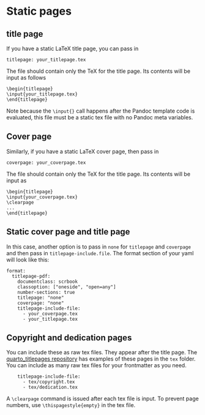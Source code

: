 # Static pages

## title page

If you have a static LaTeX title page, you can pass in 

```
titlepage: your_titlepage.tex
```
The file should contain only the TeX for the title page. Its contents will be input as follows
```
\begin{titlepage}
\input{your_titlepage.tex}
\end{titlepage}
```
Note because the `\input{}` call happens after the Pandoc template code is evaluated, this file must be a static tex file with no Pandoc meta variables.

## Cover page

Similarly, if you have a static LaTeX cover page, then pass in 

```
coverpage: your_coverpage.tex
```
The file should contain only the TeX for the title page. Its contents will be input as
```
\begin{titlepage}
\input{your_coverpage.tex}
\clearpage
... 
\end{titlepage}
```

## Static cover page and title page

In this case, another option is to pass in `none` for `titlepage` and `coverpage` and then pass in `titlepage-include.file`. The format section of your yaml will look like this:

```
format: 
  titlepage-pdf:
    documentclass: scrbook
    classoption: ["oneside", "open=any"]
    number-sections: true
    titlepage: "none"
    coverpage: "none"
    titlepage-include-file:
      - your_coverpage.tex
      - your_titlepage.tex
```

## Copyright and dedication pages

You can include these as raw tex files. They appear after the title page. The [quarto_titlepages repository](https://github.com/nmfs-opensci/quarto_titlepages) has examples of these pages in the `tex` folder. You can include as many raw tex files for your frontmatter as you need.

```
    titlepage-include-file:
      - tex/copyright.tex
      - tex/dedication.tex
```

A `\clearpage` command is issued after each tex file is input. To prevent page numbers, use `\thispagestyle{empty}` in the tex file.

